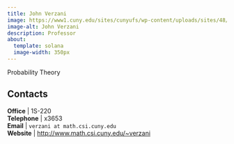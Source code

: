 ```yaml
---
title: John Verzani
image: https://www1.cuny.edu/sites/cunyufs/wp-content/uploads/sites/48/2018/06/Verzani_2018_edit_IMG_2687_leadership_W.jpg
image-alt: John Verzani
description: Professor
about:
  template: solana
  image-width: 350px
---
```



Probability Theory


## Contacts

<i class="bi bi-door-open"></i> **Office** | 1S-220 <br/>
<i class="bi bi-telephone"></i> **Telephone** | x3653 <br/>
<i class="bi bi-mailbox"></i> **Email** | `verzani at math.csi.cuny.edu` <br/>
<i class="bi bi-x-diamond"></i> **Website**  | [http://www.math.csi.cuny.edu/~verzani](http://www.math.csi.cuny.edu/~verzani) <br/>


